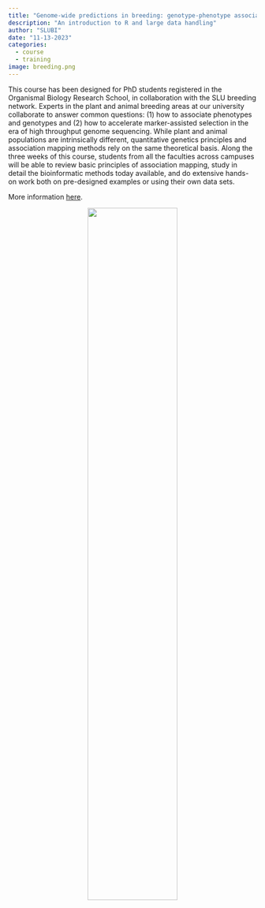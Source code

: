 ```yaml
---
title: "Genome-wide predictions in breeding: genotype-phenotype associations and genomic selection"
description: "An introduction to R and large data handling"
author: "SLUBI"
date: "11-13-2023"
categories:
  - course
  - training
image: breeding.png
---
```


This course has been designed for PhD students registered in the Organismal Biology Research School, in collaboration with the SLU breeding network. Experts in the plant and animal breeding areas at our university collaborate to answer common questions: (1) how to associate phenotypes and genotypes and (2) how to accelerate marker-assisted selection in the era of high throughput genome sequencing. While plant and animal populations are intrinsically different, quantitative genetics principles and association mapping methods rely on the same theoretical basis. Along the three weeks of this course, students from all the faculties across campuses will be able to review basic principles of association mapping, study in detail the bioinformatic methods today available, and do extensive hands-on work both on pre-designed examples or using their own data sets.

More information [here](https://www.slu.se/globalassets/ew/org/fsk/orgb/documents/syllabus_genome-wide-predictions-in-breeding.pdf).



<center>
![](breeding.png){#id .class width=60%}